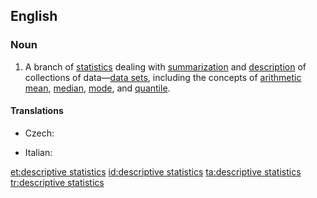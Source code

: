 ==English==
{{wikipedia}}

===Noun===
{{en-noun|head=[[descriptive]] [[statistics]]|-}}

# {{context|statistics|lang=en}} A branch of [[statistics]] dealing with [[summarization]] and [[description]] of collections of data—[[data set]]s, including the concepts of [[arithmetic mean]], [[median]], [[mode]], and [[quantile]].

====Translations====
{{trans-top|branch of statistics}}
* Czech: {{t|cs|popisná statistika|f}}
{{trans-mid}}
* Italian: {{t|it|statistica descrittiva|f}}
{{trans-bottom}}

[[et:descriptive statistics]]
[[id:descriptive statistics]]
[[ta:descriptive statistics]]
[[tr:descriptive statistics]]